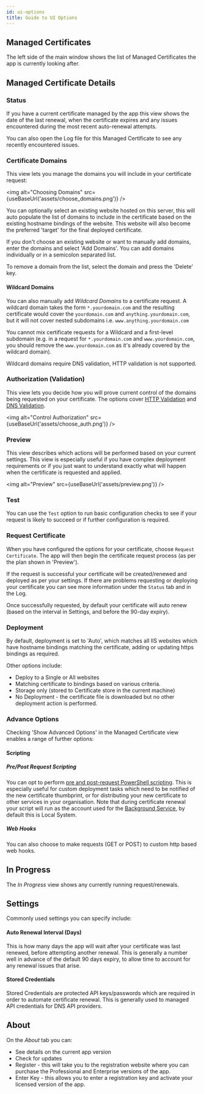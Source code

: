 ```yaml
---
id: ui-options
title: Guide to UI Options
---
```



## Managed Certificates
The left side of the main window shows the list of Managed Certificates the app is currently looking after.

## Managed Certificate Details

### Status
If you have a current certificate managed by the app this view shows the date of the last renewal, when the certificate expires and any issues encountered during the most recent auto-renewal attempts. 

You can also open the Log file for this Managed Certificate to see any recently encountered issues.

### Certificate Domains
This view lets you manage the domains you will include in your certificate request:

<img alt="Choosing Domains" src={useBaseUrl('assets/choose_domains.png')} />

You can optionally select an existing website hosted on this server, this will auto populate the list of domains to include in the certificate based on the existing hostname bindings of the website. This website will also become the preferred 'target' for the final deployed certificate.

If you don't choose an existing website or want to manually add domains, enter the domains and select 'Add Domains'. You can add domains individually or in a semicolon separated list.

To remove a domain from the list, select the domain and press the 'Delete' key.

#### Wildcard Domains
You can also manually add *Wildcard Domains* to a certificate request. A wildcard domain takes the form `*.yourdomain.com` and the resulting certificate would cover the `yourdomain.com` and `anything.yourdomain.com`, but it will not cover nested subdomains i.e. `www.anything.yourdomain.com`

You cannot mix certificate requests for a Wildcard and a first-level subdomain (e.g. in a request for `*.yourdomain.com` and `www.yourdomain.com`, you should remove the `www.yourdomain.com` as it's already covered by the wildcard domain).

Wildcard domains require DNS validation, HTTP validation is not supported.

### Authorization (Validation)
This view lets you decide how you will prove current control of the domains being requested on your certificate. The options cover [HTTP Validation](http-validation.md) and [DNS Validation](dns-validation.md).

<img alt="Control Authorization" src={useBaseUrl('assets/choose_auth.png')} />

### Preview
This view describes which actions will be performed based on your current settings. This view is especially useful if you have complex deployment requirements or if you just want to understand exactly what will happen when the certificate is requested and applied.

<img alt="Preview" src={useBaseUrl('assets/preview.png')} />

### Test
You can use the `Test` option to run basic configuration checks to see if your request is likely to succeed or if further configuration is required.

### Request Certificate
When you have configured the options for your certificate, choose `Request Certificate`. The app will then begin the certificate request process (as per the plan shown in 'Preview'). 

If the request is successful your certificate will be created/renewed and deployed as per your settings. If there are problems requesting or deploying your certificate you can see more information under the `Status` tab and in the Log.

Once successfully requested, by default your certificate will auto renew (based on the interval in Settings, and before the 90-day expiry).

### Deployment
By default, deployment is set to 'Auto', which matches all IIS websites which have hostname bindings matching the certificate, adding or updating https bindings as required.

Other options include:
- Deploy to a Single or All websites
- Matching certificate to bindings based on various criteria.
- Storage only (stored to Certificate store in the current machine)
- No Deployment - the certificate file is downloaded but no other deployment action is performed.

### Advance Options
Checking 'Show Advanced Options' in the Managed Certificate view enables a range of further options:

#### Scripting
##### Pre/Post Request Scripting
You can opt to perform [pre and post-request PowerShell scripting](script-hooks.md). This is especially useful for custom deployment tasks which need to be notified of the new certificate thumbprint, or for distributing your new certificate to other services in your organisation. Note that during certificate renewal your script will run as the account used for the [Background Service](backgroundservice.md), by default this is Local System.

##### Web Hooks
You can also choose to make requests (GET or POST) to custom http based web hooks.

## In Progress
The *In Progress* view shows any currently running request/renewals.

## Settings
Commonly used settings you can specify include:

#### Auto Renewal Interval (Days) 
This is how many days the app will wait after your certificate was last renewed, before attempting another renewal. This is generally a number well in advance of the default 90 days expiry, to allow time to account for any renewal issues that arise.

#### Stored Credentials
Stored Credentials are protected API keys/passwords which are required in order to automate certificate renewal. This is generally used to managed API credentials for DNS API providers.

## About
 On the *About* tab you can:
 - See details on the current app version
 - Check for updates
 - Register - this will take you to the registration website where you can purchase the Professional and Enterprise versions of the app.
 - Enter Key - this allows you to enter a registration key and activate your licensed version of the app.